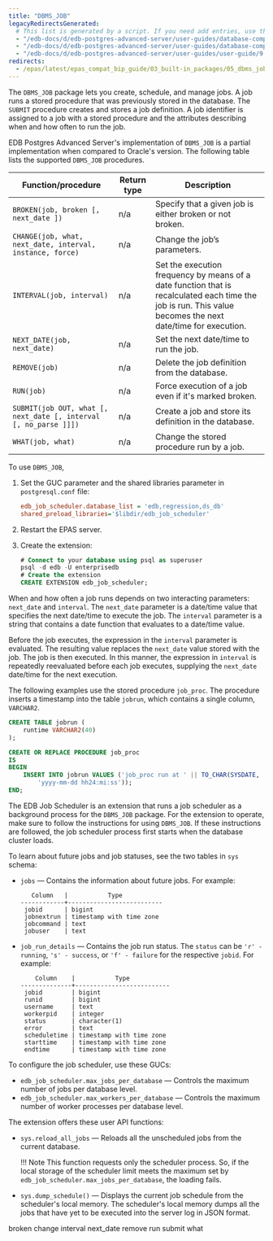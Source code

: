```yaml
---
title: "DBMS_JOB"
legacyRedirectsGenerated:
  # This list is generated by a script. If you need add entries, use the `legacyRedirects` key.
  - "/edb-docs/d/edb-postgres-advanced-server/user-guides/database-compatibility-for-oracle-developers-built-in-package-guide/9.6/Database_Compatibility_for_Oracle_Developers_Built-in_Package_Guide.1.16.html"
  - "/edb-docs/d/edb-postgres-advanced-server/user-guides/database-compatibility-for-oracle-developers-guide/9.5/Database_Compatibility_for_Oracle_Developers_Guide.1.192.html"
  - "/edb-docs/d/edb-postgres-advanced-server/user-guides/user-guide/9.5/EDB_Postgres_Enterprise_Guide.1.150.html"
redirects:
  - /epas/latest/epas_compat_bip_guide/03_built-in_packages/05_dbms_job/ #generated for docs/epas/reorg-role-use-case-mode
---
```


The `DBMS_JOB` package lets you create, schedule, and manage jobs. A job runs a stored procedure that was previously stored in the database. The `SUBMIT` procedure creates and stores a job definition. A job identifier is assigned to a job with a stored procedure and the attributes describing when and how often to run the job.

EDB Postgres Advanced Server's implementation of `DBMS_JOB` is a partial implementation when compared to Oracle's version. The following table lists the supported `DBMS_JOB` procedures.

| Function/procedure                                               | Return type | Description                                                                                                                                                 |
| ---------------------------------------------------------------- | ----------- | ----------------------------------------------------------------------------------------------------------------------------------------------------------- |
| `BROKEN(job, broken [, next_date ])`                             | n/a         | Specify that a given job is either broken or not broken.                                                                                                    |
| `CHANGE(job, what, next_date, interval, instance, force)`        | n/a         | Change the job’s parameters.                                                                                                                                |
| `INTERVAL(job, interval)`                                        | n/a         | Set the execution frequency by means of a date function that is recalculated each time the job is run. This value becomes the next date/time for execution. |
| `NEXT_DATE(job, next_date)`                                      | n/a         | Set the next date/time to run the job.                                                                                                                |
| `REMOVE(job)`                                                    | n/a         | Delete the job definition from the database.                                                                                                                |
| `RUN(job)`                                                       | n/a         | Force execution of a job even if it's marked broken.                                                                                                      |
| `SUBMIT(job OUT, what [, next_date [, interval [, no_parse ]]])` | n/a         | Create a job and store its definition in the database.                                                                                                    |
| `WHAT(job, what)`                                                | n/a         | Change the stored procedure run by a job.                                                                                                                   |


To use `DBMS_JOB`,

1. Set the GUC parameter and the shared libraries parameter in `postgresql.conf` file:

   ```ini
   edb_job_scheduler.database_list = 'edb,regression,ds_db'
   shared_preload_libraries='$libdir/edb_job_scheduler' 
   ```

2. Restart the EPAS server.

3. Create the extension:

   ```sql
   # Connect to your database using psql as superuser
   psql -d edb -U enterprisedb
   # Create the extension
   CREATE EXTENSION edb_job_scheduler;
   ```

When and how often a job runs depends on two interacting parameters: `next_date` and `interval`. The `next_date` parameter is a date/time value that specifies the next date/time to execute the job. The `interval` parameter is a string that contains a date function that evaluates to a date/time value.

Before the job executes, the expression in the `interval` parameter is evaluated. The resulting value replaces the `next_date` value stored with the job. The job is then executed. In this manner, the expression in `interval` is repeatedly reevaluated before each job executes, supplying the `next_date` date/time for the next execution.

The following examples use the stored procedure `job_proc`. The procedure inserts a timestamp into the table `jobrun`, which contains a single column, `VARCHAR2`.

```sql
CREATE TABLE jobrun (
    runtime VARCHAR2(40)
);

CREATE OR REPLACE PROCEDURE job_proc
IS
BEGIN
    INSERT INTO jobrun VALUES ('job_proc run at ' || TO_CHAR(SYSDATE,
        'yyyy-mm-dd hh24:mi:ss'));
END;
```

The EDB Job Scheduler is an extension that runs a job scheduler as a background process for the `DBMS_JOB` package. For the extension to operate, make sure to follow the instructions for using `DBMS_JOB`. If these instructions are followed, the job scheduler process first starts when the database cluster loads. 

To learn about future jobs and job statuses, see the two tables in `sys` schema: 

- `jobs` &mdash; Contains the information about future jobs. For example:

  ```
     Column   |           Type
  ------------+--------------------------
   jobid      | bigint
   jobnextrun | timestamp with time zone
   jobcommand | text
   jobuser    | text
  ```

- `job_run_details` &mdash; Contains the job run status. The `status` can be `'r' - running`, `'s' - success`, or `'f' - failure` for the respective `jobid`. For example: 
  ```
      Column    |           Type
  --------------+--------------------------
   jobid        | bigint
   runid        | bigint
   username     | text
   workerpid    | integer
   status       | character(1)
   error        | text
   scheduletime | timestamp with time zone
   starttime    | timestamp with time zone
   endtime      | timestamp with time zone
  ```

To configure the job scheduler, use these GUCs: 

- `edb_job_scheduler.max_jobs_per_database` &mdash; Controls the maximum number of jobs per database level. 
- `edb_job_scheduler.max_workers_per_database` &mdash; Controls the maximum number of worker processes per database level.

The extension offers these user API functions: 

- `sys.reload_all_jobs` &mdash; Reloads all the unscheduled jobs from the current database. 

  !!! Note
     This function requests only the scheduler process. So, if the local storage of the scheduler limit meets the maximum set by `edb_job_scheduler.max_jobs_per_database`, the loading fails. 

- `sys.dump_schedule()` &mdash; Displays the current job schedule from the scheduler's local memory. The scheduler's local memory dumps all the jobs that have yet to be executed into the server log in JSON format. 

<div class="toctree" maxdepth="5">

broken change interval next_date remove run submit what

</div>
